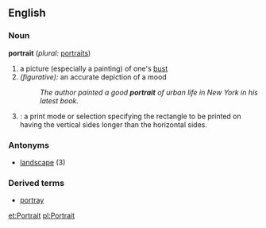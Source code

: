 ==English==

===Noun===
'''portrait'''  (''plural:'' [[portraits]])
# a picture (especially a painting) of one's [[bust]]
# ''(figurative):'' an accurate depiction of a mood
#:''The author painted a good '''portrait''' of urban life in New York in his latest book.''
# {{cattag2|computing|printing}}: a print mode or selection specifying the rectangle to be printed on having the vertical sides longer than the horizontal sides.

===Antonyms===
*[[landscape]] (3)

===Derived terms===
*[[portray]]

[[et:Portrait]]
[[pl:Portrait]]